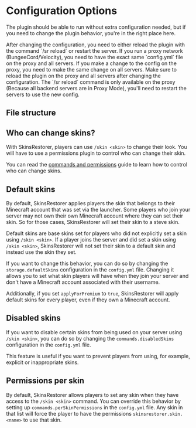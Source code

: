 
# Configuration Options

The plugin should be able to run without extra configuration needed,
but if you need to change the plugin behavior, you're in the right place here.

<Callout type="info" emoji="ℹ️">
    After changing the configuration, you need to either reload the plugin with the command `/sr reload` or restart the
    server.
</Callout>

<Callout type="info" emoji="ℹ️">
    If you run a proxy network (BungeeCord/Velocity), you need to have the exact same `config.yml` file on the proxy and
    all servers.
    If you make a change to the config on the proxy, you need to make the same change on all servers.
    Make sure to reload the plugin on the proxy and all servers after changing the configuration.
    The `/sr reload` command is only available on the proxy (Because all backend servers are in Proxy Mode),
    you'll need to restart the servers to use the new config.
</Callout>

## File structure

<FileTree>
    <FileTree.Folder name="plugins" defaultOpen>
        <FileTree.Folder name="SkinsRestorer" defaultOpen>
            <FileTree.File name="config.yml" active />
            <FileTree.Folder name="locales" defaultOpen>
                <FileTree.Folder name="repository">
                    <FileTree.File name="locale.json" />
                    <FileTree.File name="locale_es.json" />
                    <FileTree.File name="locale_fr.json" />
                    <FileTree.File name="locale_it.json" />
                    <FileTree.File name="locale_nl.json" />
                </FileTree.Folder>
                <FileTree.Folder name="custom"/>
            </FileTree.Folder>
            <FileTree.Folder name="cache">
                <FileTree.File name="Pistonmaster.mojangcache" />
            </FileTree.Folder>
            <FileTree.Folder name="players">
                <FileTree.File name="b1ae0778-4817-436c-96a3-a72c67cda060.player" />
            </FileTree.Folder>
            <FileTree.Folder name="skins">
                <FileTree.File name="b1ae0778-4817-436c-96a3-a72c67cda060.playerskin" />
            </FileTree.Folder>
        </FileTree.Folder>
    </FileTree.Folder>
</FileTree>

## Who can change skins?

With SkinsRestorer, players can use `/skin <skin>` to change their look.
You will have to use a permissions plugin to control who can change their skin.

You can read the [commands and permissions](/docs/configuration/commands-permissions) guide to learn how to control who can change skins.

## Default skins

By default,
SkinsRestorer applies players the skin that belongs to their Minecraft account that was set via the launcher.
Some players who join your server may not own their own Minecraft account where they can set their skin.
So for those cases, SkinsRestorer will set their skin to a steve skin.

Default skins are base skins set for players who did not explicitly set a skin using `/skin <skin>`.
If a player joins the server and did set a skin using `/skin <skin>`,
SkinsRestorer will not set their skin to a default skin and instead use the skin they set.

If you want to change this behavior,
you can do so by changing the `storage.defaultSkins` configuration in the `config.yml` file.
Changing it allows you to set
what skin players will have when they join your server
and don't have a Minecraft account associated with their username.

Additionally, if you set `applyForPremium` to `true`, SkinsRestorer will apply default skins for every player,
even if they own a Minecraft account.

## Disabled skins

If you want to disable certain skins from being used on your server using `/skin <skin>`,
you can do so by changing the `commands.disabledSkins` configuration in the `config.yml` file.

This feature is useful if you want to prevent players from using, for example, explicit or inappropriate skins.

## Permissions per skin

By default, SkinsRestorer allows players to set any skin when they have access to the `/skin <skin>` command.
You can override this behavior by setting up `commands.perSkinPermissions` in the `config.yml` file.
Any skin in that list will force the player to have the permissions `skinsrestorer.skin.<name>` to use that skin.
